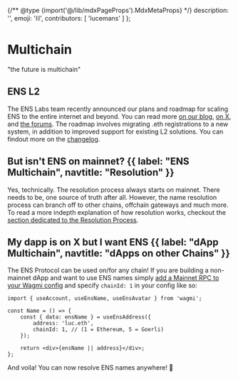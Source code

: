 {/** @type {import('@/lib/mdxPageProps').MdxMetaProps} */}
    description: '',
    emoji: '⛓️',
    contributors: [
        'lucemans'
    ]
};

# Multichain

<div className="card1 p-8 flex items-center justify-center">
    "the future is multichain"
</div>

## ENS L2

The ENS Labs team recently announced our plans and roadmap for scaling ENS to the entire internet and beyond.
You can read more [on our blog](https://blog.ens.domains/post/ensv2), [on X](https://twitter.com/ensdomains/status/1795440186513576318), and [the forums](https://discuss.ens.domains/t/technical-feedback-thread-for-ensv2/19233).
The roadmap involves migrating .eth registrations to a new system, in addition to improved support for existing L2 solutions.
You can findout more on the [changelog](/changelog).

## But isn't ENS on mainnet? {{ label: "ENS Multichain", navtitle: "Resolution" }}

Yes, technically. The resolution process always starts on mainnet. There needs to be, one source of truth after all. However, the name
resolution process can branch off to other chains, offchain gateways and much more.<br />
To read a more indepth explanation of how resolution works, checkout the [section dedicated to the Resolution Process](/resolution/).

## My dapp is on X but I want ENS {{ label: "dApp Multichain", navtitle: "dApps on other Chains" }}

The ENS Protocol can be used on/for any chain!
If you are building a non-mainnet dApp and want to use ENS names simply [add a Mainnet RPC to your Wagmi config](/web/libraries) and specify `chainId: 1` in your config like so:

```tsx focus=6
import { useAccount, useEnsName, useEnsAvatar } from 'wagmi';

const Name = () => {
    const { data: ensName } = useEnsAddress({
        address: 'luc.eth',
        chainId: 1, // (1 = Ethereum, 5 = Goerli)
    });

    return <div>{ensName || address}</div>;
};
```

And voila! You can now resolve ENS names anywhere! 🎉
